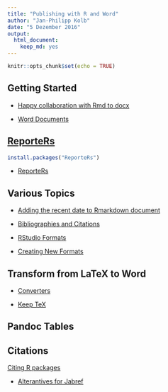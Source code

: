 ```yaml
---
title: "Publishing with R and Word"
author: "Jan-Philipp Kolb"
date: "5 Dezember 2016"
output: 
  html_document: 
    keep_md: yes
---
```


```r
knitr::opts_chunk$set(echo = TRUE)
```

## Getting Started

- [Happy collaboration with Rmd to docx](http://rmarkdown.rstudio.com/articles_docx.html)

- [Word Documents](http://rmarkdown.rstudio.com/word_document_format.html#style_reference)

## [ReporteRs](https://davidgohel.github.io/ReporteRs/index.html)

```r
install.packages("ReporteRs")
```

- [ReporteRs](http://www.graphdoctor.com/archives/3)


## Various Topics

- [Adding the recent date to Rmarkdown document](http://stackoverflow.com/questions/23449319/yaml-current-date-in-rmarkdown)

- [Bibliographies and Citations](http://rmarkdown.rstudio.com/authoring_bibliographies_and_citations.html)

- [RStudio Formats](http://rmarkdown.rstudio.com/formats.html)

- [Creating New Formats](http://rmarkdown.rstudio.com/developer_custom_formats.html)

## Transform from LaTeX to Word

- [Converters](http://www.tug.org/utilities/texconv/textopc.html)

- [Keep TeX](http://rmarkdown.rstudio.com/pdf_document_format.html)

## Pandoc Tables




## Citations

[Citing R packages](http://www.carlboettiger.info/2012/03/20/citing-r-packages.html)

- [Alterantives for Jabref](http://bib-it.sourceforge.net/index.php)
